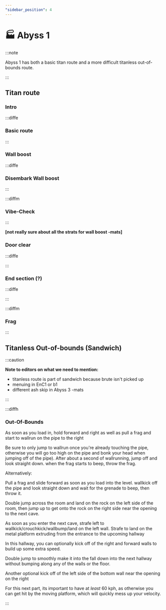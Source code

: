 ```yaml
---
"sidebar_position": 4
---
```



# 🏭 Abyss 1

:::note

Abyss 1 has both a basic titan route and a more difficult titanless out-of-bounds route. 

:::

## Titan route

### Intro


:::diffe

### Basic route

:::

### Wall boost

:::diffe

### Disembark Wall boost

:::

:::diffm

### Vibe-Check

:::

**[not really sure about all the strats for wall boost -mats]**

### Door clear

:::diffe

:::

### End section (?)

:::diffe

:::

:::diffm

### Frag

:::





## Titanless Out-of-bounds (Sandwich)

:::caution

**Note to editors on what we need to mention:**
- titanless route is part of sandwich because brute isn't picked up
- menuing in EnC1 or b1
- different ash skip in Abyss 3 -mats

:::

:::diffh

### Out-Of-Bounds
As soon as you load in, hold forward and right as well as pull a frag and start to wallrun on the pipe to the right 

Be sure to only jump to wallrun once you're already touching the pipe, otherwise you will go too high on the pipe and bonk your head when jumping off of the pipe). After about a second of wallrunning, jump off and look straight down. when the frag starts to beep, throw the frag.

Alternatively:

Pull a frag and slide forward as soon as you load into the level. wallkick off the pipe and look straight down and wait for the grenade to beep, then throw it. 

Double jump across the room and land on the rock on the left side of the room, then jump up to get onto the rock on the right side near the opening to the next cave.

As soon as you enter the next cave, strafe left to wallkick/crouchkick/wallbump/land on the left wall. Strafe to land on the metal platform extruding from the entrance to the upcoming hallway

In this hallway, you can optionally kick off of the right and forward walls to build up some extra speed.

Double jump to smoothly make it into the fall down into the next hallway without bumping along any of the walls or the floor. 

Another optional kick off of the left side of the bottom wall near the opening on the right

For this next part, its important to have at *least* 60 kph, as otherwise you can get hit by the moving platform, which will quickly mess up your velocity. 

:::